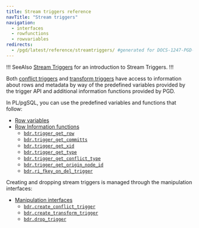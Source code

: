 ```yaml
---
title: Stream triggers reference
navTitle: "Stream triggers"
navigation:
  - interfaces
  - rowfunctions
  - rowvariables
redirects:
  - /pgd/latest/reference/streamtriggers/ #generated for DOCS-1247-PGD-6.0-Docs
---
```


!!! SeeAlso
[Stream Triggers](/pgd/6/reference/stream-triggers) for an introduction to Stream Triggers.
!!!

Both [conflict triggers](/pgd/6/reference/stream-triggers/#conflict-triggers) and [transform triggers](/pgd/6/reference/stream-triggers/#transform-triggers) have access to information about
rows and metadata by way of the predefined variables provided by the trigger API and
additional information functions provided by PGD.

In PL/pgSQL, you can use the predefined variables and functions that follow:

* [Row variables](rowvariables)
* [Row Information functions](rowfunctions)
  * [`bdr.trigger_get_row`](rowfunctions/#bdrtrigger_get_row)
  * [`bdr.trigger_get_committs`](rowfunctions/#bdrtrigger_get_committs)
  * [`bdr.trigger_get_xid`](rowfunctions/#bdrtrigger_get_xid)
  * [`bdr.trigger_get_type`](rowfunctions/#bdrtrigger_get_type)
  * [`bdr.trigger_get_conflict_type`](rowfunctions/#bdrtrigger_get_conflict_type)
  * [`bdr.trigger_get_origin_node_id`](rowfunctions/#bdrtrigger_get_origin_node_id)
  * [`bdr.ri_fkey_on_del_trigger`](rowfunctions/#bdrri_fkey_on_del_trigger)

Creating and dropping stream triggers is managed through the manipulation interfaces:

* [Manipulation interfaces](interfaces)
  * [`bdr.create_conflict_trigger`](interfaces/#bdrcreate_conflict_trigger)
  * [`bdr.create_transform_trigger`](interfaces/#bdrcreate_transform_trigger)
  * [`bdr.drop_trigger`](interfaces/#bdrdrop_trigger)
